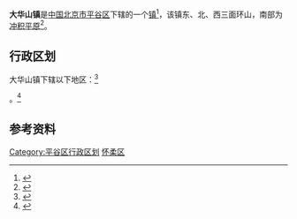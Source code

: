 {{中国乡级行政区
|景观照片文件名 = 北京平谷老象峰 - panoramio - Tiger@西北 (3).jpg
|景观照片描述 = 老象峰
|汉语拼音 = 
|其他语言 = 
|其他语言名称 = 
|旧称 = 
|地名出处 = 
|位置图文件名 = 
|位置图描述 = 
|自定义图片= 
|建置时间 = 
|政府驻地 = 
|毗邻 = 密云区[[东邵渠镇|东邵渠镇]]、[[巨各庄镇|巨各庄镇]]、[[大城子镇|大城子镇]]、平谷区[[镇罗营镇|镇罗营镇]]、[[熊儿寨乡|熊儿寨乡]]、[[王辛庄镇|王辛庄镇]]、[[刘家店镇|刘家店镇]]
|总面积 = 96.64平方千米
|总人口 = 
|总人口年份 = 
|户籍人口 = 
|户籍人口年份 = 
|常住人口 = 
|常住人口年份 = 
|人口密度 = 
|GDP = 
|GDP年份 = 
|邮政编码 = 101200
|电话区号 = 10
|官方网站 = 
|网站名称 = 
|11/01/17/105/000}}
'''大华山镇'''是[[中华人民共和国|中国]][[北京市|北京市]][[平谷区|平谷区]]下辖的一个[[行政建制镇|镇]]<ref>{{PRC admin/ref sgc|{{PRC admin/parent|11/01/17/105/000}}}}</ref>，该镇东、北、西三面环山，南部为[[冲积平原|冲积平原]]<ref>{{Cite web |url=http://www.chinaquhua.cn/beijing/ |title=大华山镇 |access-date=2011-08-08 |archive-date=2011-08-10 |archive-url=https://web.archive.org/web/20110810192804/http://www.chinaquhua.cn/beijing/ |dead-url=yes }}</ref>。

==行政区划==
大华山镇下辖以下地区：<ref>{{PRC admin/ref sgc|11/01/17/105/000}}</ref>

{{PRC admin/children|11/01/17/105/000}}。<ref>{{Cite web |url=http://www.xzqh.org/html/2008/0617/408.html |title=平谷区行政区划 |access-date=2011-08-08 |archive-date=2012-03-24 |archive-url=https://web.archive.org/web/20120324224435/http://www.xzqh.org/html/2008/0617/408.html |dead-url=no }}</ref>

==参考资料==
{{reflist}}

{{北京小作品}}
{{平谷区行政区划}}

[[Category:平谷区行政区划|Category:平谷区行政区划]]
[[Category:北京市乡镇|怀柔区]]